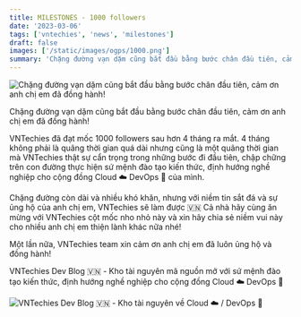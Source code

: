 ```yaml
---
title: MILESTONES - 1000 followers
date: '2023-03-06'
tags: ['vntechies', 'news', 'milestones']
draft: false
images: ['/static/images/ogps/1000.png']
summary: 'Chặng đường vạn dặm cũng bắt đầu bằng bước chân đầu tiên, cảm ơn anh chị em đã đồng hành!'
---
```


![Chặng đường vạn dặm cũng bắt đầu bằng bước chân đầu tiên, cảm ơn anh chị em đã đồng hành!](/static/images/ogps/1000.png)

Chặng đường vạn dặm cũng bắt đầu bằng bước chân đầu tiên, cảm ơn anh chị em đã đồng hành!

VNTechies đã đạt mốc 1000 followers sau hơn 4 tháng ra mắt. 4 tháng không phải là quãng thời gian quá dài nhưng cũng là một quãng thời gian mà VNTechies thật sự cẩn trọng trong những bước đi đầu tiên, chập chững trên con đường thực hiện sứ mệnh đào tạo kiến thức, định hướng nghề nghiệp cho cộng đồng Cloud ☁️ DevOps 🚀 của mình.

Chặng đường còn dài và nhiều khó khăn, nhưng với niềm tin sắt đá và sự ủng hộ của anh chị em, VNTechies sẽ làm được 🇻🇳
Cả nhà hãy cùng ăn mừng với VNTechies cột mốc nho nhỏ này và xin hãy chia sẻ niềm vui này cho nhiều anh chị em thiện lành khác nữa nhé!

Một lần nữa, VNTechies team xin cảm ơn anh chị em đã luôn ủng hộ và đồng hành!

VNTechies Dev Blog 🇻🇳 - Kho tài nguyên mã nguồn mở với sứ mệnh đào tạo kiến thức, định hướng nghề nghiệp cho cộng đồng Cloud ☁️ DevOps 🚀

![VNTechies Dev Blog 🇻🇳 - Kho tài nguyên về Cloud ☁️ / DevOps 🚀](/static/images/default-ogp.png)
